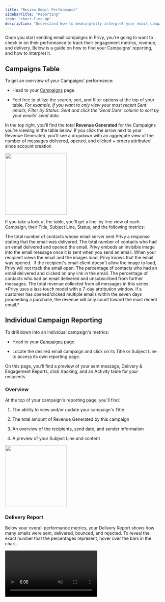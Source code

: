 ```yaml
---
title: "Review Email Performance"
sidebarTitle: "Reporting"
icon: "chart-line-up"
description: "Understand how to meaningfully interpret your email campaign's results in Privy."
---
```


Once you start sending email campaigns in Privy, you're going to want to check in on their performance to track their engagement metrics, revenue, and delivery. Below is a guide on how to find your Campaigns' reporting, and how to interpret it.

## Campaigns Table

To get an overview of your Campaigns' performance:

* Head to your [Campaigns](https://dashboard.privy.com/message-campaigns) page.

* Feel free to utilize the search, sort, and filter options at the top of your table. *For example, if you want to only view your most recent Sent emails, Filter by Status: Sent and click the 'Send Date' column to sort by your emails' send date.*

In the top right, you’ll find the total **Revenue Generated** for the Campaigns you’re viewing in the table below. If you click the arrow next to your Revenue Generated, you’ll see a dropdown with an aggregate view of the number of messages delivered, opened, and clicked + orders attributed since account creation.

<img height="200" src="/images/email-campaigns/campaigns-table-reporting.png" />

If you take a look at the table, you’ll get a line-by-line view of each Campaign, their Title, Subject Line, Status, and the following metrics:

<AccordionGroup>
  <Accordion title="Delivered" defaultOpen={false}>
    The total number of contacts whose email server sent Privy a response stating that the email was delivered.
  </Accordion>

  <Accordion title="Opened" defaultOpen={false}>
    The total number of contacts who had an email delivered and opened the email. Privy embeds an invisible image into the email message once it is sent when you send an email. When your recipient views the email and the images load, Privy knows that the email was opened.  If the recipient's email client doesn't allow the image to load, Privy will not track the email open.
  </Accordion>

  <Accordion title="Clicked" defaultOpen={false}>
    The percentage of contacts who had an email delivered and clicked on any link in the email.
  </Accordion>

  <Accordion title="Unsubscribed" defaultOpen={false}>
    The percentage of contacts who had an email delivered and unsubscribed from further messages.
  </Accordion>

  <Accordion title="Revenue" defaultOpen={false}>
    The total revenue collected from all messages in this series. *Privy uses a last-touch model with a 7-day attribution window. If a customer has opened/clicked multiple emails within the seven days proceeding a purchase, the revenue will only count toward the most recent email.* 
  </Accordion>
</AccordionGroup>

## Individual Campaign Reporting

To drill down into an individual campaign's metrics:

* Head to your [Campaigns](https://dashboard.privy.com/message-campaigns) page.

* Locate the desired email campaign and click on its Title or Subject Line to access its own reporting page.

On this page, you'll find a preview of your sent message, Delivery & Engagement Reports, click tracking, and an Activity table for your recipients.

### Overview

At the top of your campaign's reporting page, you'll find:

1. The ability to view and/or update your campaign's Title&#x20;

2. The total amount of Revenue Generated by this campaign

3. An overview of the recipients, send date, and sender information

4. A preview of your Subject Line and content

<img height="200" src="/images/email-campaigns/campaign-reporting-overview.png" />

### Delivery Report

Below your overall performance metrics, your Delivery Report shows how many emails were sent, delivered, bounced, and rejected. To reveal the exact number that the percentages represent, hover over the bars in the chart. 

<video autoPlay muted loop playsInline className="email-delivery-automations" src="/images/automations/automated-email-delivery.mp4" />

<AccordionGroup>
  <Accordion title="Sent" defaultOpen={false}>
    The number of contacts sent the email minus the rejected recipients. 
  </Accordion>

  <Accordion title="Delivered" defaultOpen={false}>
    The number of contacts which were sent the email and whose email server sent Privy a response stating that the email was delivered.
  </Accordion>

  <Accordion title="Bounced" defaultOpen={false}>
    The number of contacts which were sent the email and had the email bounce back. [Learn more about bounces here.](https://help.privy.com/docs/learn/deliverability/hard-vs-soft-bounces)
  </Accordion>

  <Accordion title="Rejected" defaultOpen={false}>
    The number of contacts that met the email's segment criteria but were not sent the email because they had a malformed address or had previously unsubscribed, bounced, or marked an email as spam.
  </Accordion>
</AccordionGroup>

### Engagement Report

Your Engagement Report shows how recipients interacted with your email once they received it. This report has five metrics that can help you gauge the success of your email. To reveal the exact number that the percentages represent, hover over the bars in the chart. 

<video autoPlay muted loop playsInline className="automations-engagement" src="/images/automations/automated-email-engagement.mp4" />

<AccordionGroup>
  <Accordion title="Delivered" defaultOpen={false}>
    The number of contacts whose email server sent Privy a response stating that the email was delivered.
  </Accordion>

  <Accordion title="Opened" defaultOpen={false}>
    The number of contacts who had the email delivered and opened the email. Privy embeds an invisible image into the email message when you send it. When your recipient views the email and the images load, Privy knows that the email was opened.  If the recipient's email client doesn't allow the image to load, Privy will not track the email open. 
  </Accordion>

  <Accordion title="Clicked" defaultOpen={false}>
    The number of contacts who had the email delivered and clicked on any link in the email. 
  </Accordion>

  <Accordion title="Unsubscribed" defaultOpen={false}>
    The number of contacts who had the email delivered and clicked the unsubscribe link to be unsubscribed from all future messages.
  </Accordion>

  <Accordion title="Reported as Spam" defaultOpen={false}>
    The number of contacts that reported this email as spam. 
  </Accordion>
</AccordionGroup>

### Interactions

Below your Delivery & Engagement Reports, you'll find an Interactions table which tracks the number of times each link was clicked in your email:

<img height="200" src="/images/email-campaigns/interactions-table.png" />

### Activity

Below your Interactions table, you'll find an Activity table which shows all the recipients of your campaign. With the Activity table, you can:

1. Filter by activity (delivered, opened, clicked, ordered, unopened, bounced, unsubscribed, rejected, reported as spam).

2. Export as CSV. *By clicking this, you will be emailed a link to download your file.*

<img height="200" src="/images/email-campaigns/activity-table.png" />

To view more detailed information on a contact's activities, you can click on a recipient's email address directly in the table; this will open their contact profile in a separate tab.

## Attribution Model

In marketing, attribution refers to identifying and assigning credit to the various touch points a customer interacts with before making a purchase. It can help you understand which marketing efforts are driving conversions and generating revenue.

Privy attributes an order if a contact engages (opens or clicks) with a marketing message and completes the order within 7 days.&#x20;

There are a few more points to keep in mind:

* **Last Touch Attribution:** Orders are attributed to the last message a contact engaged with. For example, if a subscriber opens a Campaign email and later opens an Abandoned Cart Automation email before purchasing, the order is attributed to the Abandoned Cart Automation.

* **Multi-Channel Attribution:** Privy evaluates each channel's attribution window separately when using multiple message channels (SMS or email). This determines if either channel should receive revenue attribution at the time of purchase.

* **Conversion Window:** The conversion window for both email and SMS is 7 days, starting from the moment of engagement.

* **Contact-based Attribution:** Privy uses a contact’s email address and phone number to attribute an order back to a contact.

<Info>
  For more information on how Privy's attribution model works, [check out this FAQ article](https://help.privy.com/docs/learn/email-campaigns/privy-attribution-model).
</Info>
